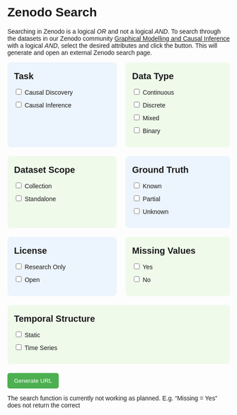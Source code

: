 # Zenodo Search

Searching in Zenodo is a logical *OR* and not a logical *AND*. To search through the datasets in our Zenodo community [Graphical Modelling and Causal Inference](https://zenodo.org/communities/mardigmci/records?q=&l=list&p=1&s=10) with a logical *AND*, select the desired attributes and click the button. This will generate and open an external Zenodo search page.

```{=html}
<head>
    <meta charset="UTF-8">
    <meta name="viewport" content="width=device-width, initial-scale=1.0">
    <title>City Selector</title>
    <style>
        body { font-family: Arial, sans-serif; }
        .filter-container { display: flex; flex-wrap: wrap; gap: 20px; }
        .filter-group { flex: 1 1 calc(50% - 20px); padding: 15px; border-radius: 8px; box-sizing: border-box;}
        .city-list { list-style: none; padding: 0; }
        .city-list li { margin: 10px 0; }
        .task-group { background-color: #ECF4FD; }
        .type-group { background-color: #EFFAEB; }
        .scope-group { background-color: #EFFAEB; }
        .truth-group { background-color: #ECF4FD; }
        .license-group { background-color: #ECF4FD; }
        .missing-group { background-color: #EFFAEB; }
        .temporal-group { background-color: #EFFAEB; }
        .filter-group h3 { margin-top: 5px; margin-bottom: 5px; font-size: 20px; }
        .generate-btn { margin-top: 20px; padding: 10px 15px; background-color: #4CAF50; color: white; border: none; border-radius: 5px; cursor: pointer; }
        .generate-btn:hover { background-color: #45a049; }
        .filter-container > .filter-group:nth-child(odd) {flex: 1 1 calc(50% - 10px); }
    </style>
</head>
<body>
    <div class="filter-container">
        <div class="filter-group task-group">
            <h3>Task</h3>
            <ul class="city-list">
                <li><input type="checkbox" id="a1" value="Causal Discovery"> Causal Discovery</li>
                <li><input type="checkbox" id="a2" value="Causal Inference"> Causal Inference</li>
            </ul>
        </div>
        <div class="filter-group type-group">
            <h3>Data Type</h3>
            <ul class="city-list">
                <li><input type="checkbox" id="b1" value="Data Type: Continuous"> Continuous</li>
                <li><input type="checkbox" id="b2" value="Data Type: Discrete"> Discrete</li>
                <li><input type="checkbox" id="b3" value="Data Type: Mixed"> Mixed</li>
                <li><input type="checkbox" id="b4" value="Data Type: Binary"> Binary</li>
            </ul>
        </div>
        <div class="filter-group scope-group">
            <h3>Dataset Scope</h3>
            <ul class="city-list">
                <li><input type="checkbox" id="c1" value="Collection"> Collection</li>
                <li><input type="checkbox" id="c2" value="Standalone"> Standalone</li>
            </ul>
        </div>
        <div class="filter-group truth-group">
            <h3>Ground Truth</h3>
            <ul class="city-list">
                <li><input type="checkbox" id="d1" value="Known"> Known</li>
                <li><input type="checkbox" id="d2" value="Partial"> Partial</li>
                <li><input type="checkbox" id="d3" value="Unknown"> Unknown</li>
            </ul>
        </div>
        <div class="filter-group license-group">
            <h3>License</h3>
            <ul class="city-list">
                <li><input type="checkbox" id="e1" value="Research Only"> Research Only</li>
                <li><input type="checkbox" id="e2" value="Open"> Open</li>
            </ul>
        </div>
        <div class="filter-group missing-group">
            <h3>Missing Values</h3>
            <ul class="city-list">
                <li><input type="checkbox" id="f1" value="Yes"> Yes</li>
                <li><input type="checkbox" id="f2" value="No"> No</li>
            </ul>
        </div>
        <div class="filter-group temporal-group">
            <h3>Temporal Structure</h3>
            <ul class="city-list">
                <li><input type="checkbox" id="g1" value="Static"> Static</li>
                <li><input type="checkbox" id="g2" value="Time Series"> Time Series</li>
            </ul>
        </div>
    </div>
    <button class="generate-btn">Generate URL</button>
    <script src="assets/js/generateURL.js"></script>
</body>
```

The search function is currently not working as planned. E.g. "Missing = Yes" does not return the correct
